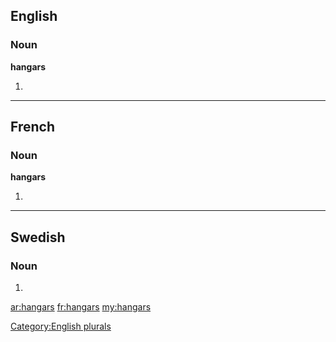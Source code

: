 ==English==

===Noun===
'''hangars'''

# {{plural of|[[hangar]]}}

[[Category:English plurals]]

----

==French==

===Noun===
'''hangars''' {{m}}

# {{plural of|[[hangar]]|lang=fr}}

----

==Swedish==

===Noun===
{{infl|sv|noun form}}

# {{sv-noun-form-indef-gen|hangar}}

[[ar:hangars]]
[[fr:hangars]]
[[my:hangars]]